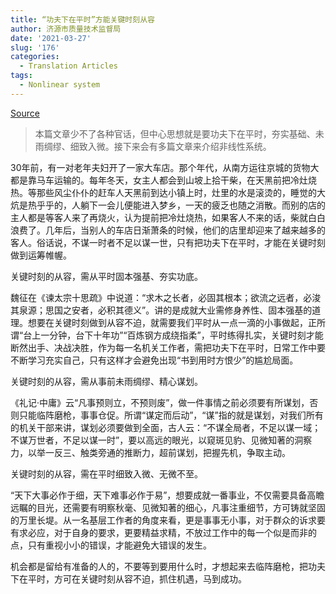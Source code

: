 ```yaml
---
title: “功夫下在平时”方能关键时刻从容
author: 济源市质量技术监督局
date: '2021-03-27'
slug: '176'
categories:
  - Translation Articles
tags:
  - Nonlinear system
---
```


[Source](http://pxzx.haqi.gov.cn/sitesources/jyszjj/page_pc/ztzl/jypx/article901f8ce9f090476994bbdb7229da8a0e.html)

> 本篇文章少不了各种官话，但中心思想就是要功夫下在平时，夯实基础、未雨绸缪、细致入微。接下来会有多篇文章来介绍非线性系统。


30年前，有一对老年夫妇开了一家大车店。那个年代，从南方运往京城的货物大都是靠马车运输的。每年冬天，女主人都会到山坡上拾干柴，在天黑前把冷灶烧热。等那些风尘仆仆的赶车人天黑前到达小镇上时，灶里的水是滚烫的，睡觉的大炕是热乎乎的，人躺下一会儿便能进入梦乡，一天的疲乏也随之消散。而别的店的主人都是等客人来了再烧火，认为提前把冷灶烧热，如果客人不来的话，柴就白白浪费了。几年后，当别人的车店日渐萧条的时候，他们的店里却迎来了越来越多的客人。俗话说，不谋一时者不足以谋一世，只有把功夫下在平时，才能在关键时刻做到运筹帷幄。

关键时刻的从容，需从平时固本强基、夯实功底。

魏征在《谏太宗十思疏》中说道：“求木之长者，必固其根本；欲流之远者，必浚其泉源；思国之安者，必积其德义”。讲的是成就大业需修身养性、固本强基的道理。想要在关键时刻做到从容不迫，就需要我们平时从一点一滴的小事做起，正所谓“台上一分钟，台下十年功”“百炼钢方成绕指柔”，平时练得扎实，关键时刻才能断然出手、决战决胜，作为每一名机关工作者，需把功夫下在平时，日常工作中要不断学习充实自己，只有这样才会避免出现“书到用时方恨少”的尴尬局面。 

关键时刻的从容，需从事前未雨绸缪、精心谋划。

《礼记·中庸》云“凡事预则立，不预则废”，做一件事情之前必须要有所谋划，否则只能临阵磨枪，事事仓促。所谓“谋定而后动”，“谋”指的就是谋划，对我们所有的机关干部来讲，谋划必须要做到全面，古人云：“不谋全局者，不足以谋一域；不谋万世者，不足以谋一时”，要以高远的眼光，以窥斑见豹、见微知著的洞察力，以举一反三、触类旁通的推断力，超前谋划，把握先机，争取主动。 

关键时刻的从容，需在平时细致入微、无微不至。

“天下大事必作于细，天下难事必作于易”，想要成就一番事业，不仅需要具备高瞻远瞩的目光，还需要有明察秋毫、见微知著的细心，凡事注重细节，方可铸就坚固的万里长堤。从一名基层工作者的角度来看，更是事事无小事，对于群众的诉求要有求必应，对于自身的要求，更要精益求精，不放过工作中的每一个似是而非的点，只有重视小小的错误，才能避免大错误的发生。 

机会都是留给有准备的人的，不要等到要用什么时，才想起来去临阵磨枪，把功夫下在平时，方可在关键时刻从容不迫，抓住机遇，马到成功。